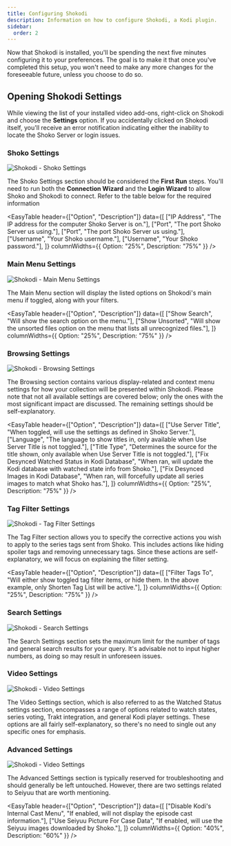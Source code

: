 ```yaml
---
title: Configuring Shokodi
description: Information on how to configure Shokodi, a Kodi plugin.
sidebar:
  order: 2
---
```



Now that Shokodi is installed, you'll be spending the next five minutes configuring it to your preferences. The goal
is to make it that once you've completed this setup, you won't need to make any more changes for the foreseeable future,
unless you choose to do so.

## Opening Shokodi Settings

While viewing the list of your installed video add-ons, right-click on Shokodi and choose the **Settings** option.
If you accidentally clicked on Shokodi itself, you'll receive an error notification indicating either the inability
to locate the Shoko Server or login issues.

### Shoko Settings

![Shokodi - Shoko Settings](../../../assets/img/shokodi/shokodi-shoko-settings.jpg)

The Shoko Settings section should be considered the **First Run** steps. You'll need to run both the
**Connection Wizard** and the **Login Wizard** to allow Shoko and Shokodi to connect. Refer to the table below
for the required information

<EasyTable
  header={["Option", "Description"]}
  data={[
    ["IP Address", "The IP address for the computer Shoko Server is on."],
    ["Port", "The port Shoko Server us using."],
    ["Port", "The port Shoko Server us using."],
    ["Username", "Your Shoko username."],
    ["Username", "Your Shoko password."],
  ]}
  columnWidths={{ Option: "25%", Description: "75%" }}
/>

### Main Menu Settings

![Shokodi - Main Menu Settings](../../../assets/img/shokodi/shokodi-main-menu.jpg)

The Main Menu section will display the listed options on Shokodi's main menu if toggled, along with your filters.

<EasyTable
  header={["Option", "Description"]}
  data={[
    ["Show Search", "Will show the search option on the menu."],
    ["Show Unsorted",  "Will show the unsorted files option on the menu that lists all unrecognized files."],
  ]}
  columnWidths={{ Option: "25%", Description: "75%" }}
/>

### Browsing Settings

![Shokodi - Browsing Settings](../../../assets/img/shokodi/shokodi-browsing.jpg)

The Browsing section contains various display-related and context menu settings for how your collection will be
presented within Shokodi. Please note that not all available settings are covered below; only the ones with the
most significant impact are discussed. The remaining settings should be self-explanatory.

<EasyTable
  header={["Option", "Description"]}
  data={[
    ["Use Server Title", "When toggled, will use the settings as defined in Shoko Server."],
    ["Language", "The language to show titles in, only available when Use Server Title is not toggled."],
    ["Title Type", "Determines the source for the title shown, only available when Use Server Title is not toggled."],
    ["Fix Desynced Watched Status in Kodi Database", "When ran, will update the Kodi database with watched state info from Shoko."],
    ["Fix Desynced Images in Kodi Database", "When ran, will forcefully update all series images to match what Shoko has."],
  ]}
  columnWidths={{ Option: "25%", Description: "75%" }}
/>

### Tag Filter Settings

![Shokodi - Tag Filter Settings](../../../assets/img/shokodi/shokodi-tag-filter.jpg)

The Tag Filter section allows you to specify the corrective actions you wish to apply to the series tags sent from
Shoko. This includes actions like hiding spoiler tags and removing unnecessary tags. Since these actions are
self-explanatory, we will focus on explaining the filter setting.

<EasyTable
  header={["Option", "Description"]}
  data={[
    ["Filter Tags To", "Will either show toggled tag filter items, or hide them. In the above example, only Shorten Tag List will be active."],
  ]}
  columnWidths={{ Option: "25%", Description: "75%" }}
/>

### Search Settings

![Shokodi - Search Settings](../../../assets/img/shokodi/shokodi-search.jpg)

The Search Settings section sets the maximum limit for the number of tags and general search results for your query.
It's advisable not to input higher numbers, as doing so may result in unforeseen issues.

### Video Settings

![Shokodi - Video Settings](../../../assets/img/shokodi/shokodi-video-settings.jpg)

The Video Settings section, which is also referred to as the Watched Status settings section, encompasses a range of
options related to watch states, series voting, Trakt integration, and general Kodi player settings. These options
are all fairly self-explanatory, so there's no need to single out any specific ones for emphasis.

### Advanced Settings

![Shokodi - Video Settings](../../../assets/img/shokodi/shokodi-video-settings.jpg)

The Advanced Settings section is typically reserved for troubleshooting and should generally be left untouched.
However, there are two settings related to Seiyuu that are worth mentioning.

<EasyTable
  header={["Option", "Description"]}
  data={[
    ["Disable Kodi's Internal Cast Menu", "If enabled, will not display the episode cast information."],
    ["Use Seiyuu Picture For Case Data", "If enabled, will use the Seiyuu images downloaded by Shoko."],
  ]}
  columnWidths={{ Option: "40%", Description: "60%" }}
/>
